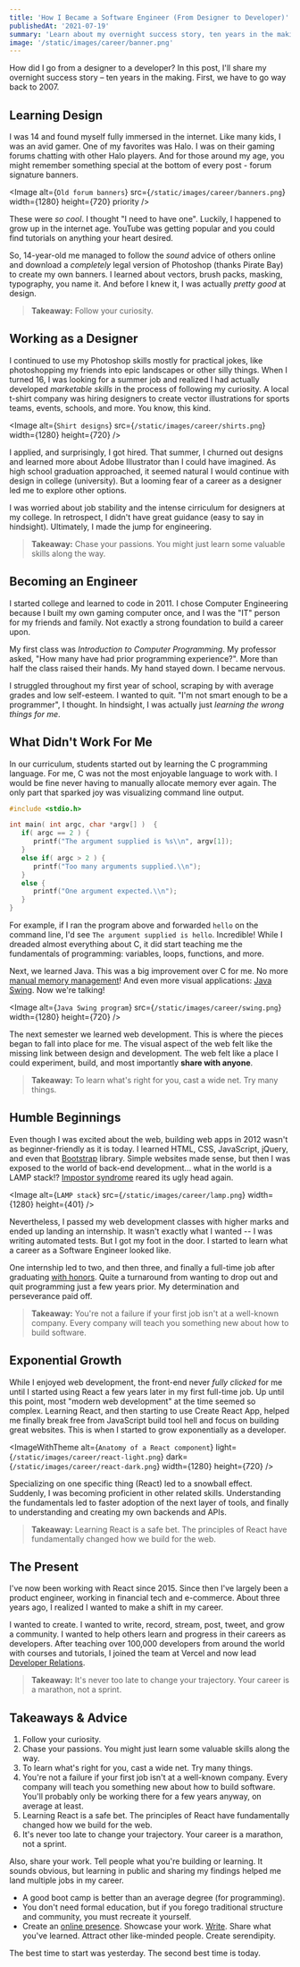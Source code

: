 ```yaml
---
title: 'How I Became a Software Engineer (From Designer to Developer)'
publishedAt: '2021-07-19'
summary: 'Learn about my overnight success story, ten years in the making.'
image: '/static/images/career/banner.png'
---
```


How did I go from a designer to a developer? In this post, I'll share my overnight success story – ten years in the making. First, we have to go way back to 2007.

## Learning Design

I was 14 and found myself fully immersed in the internet. Like many kids, I was an avid gamer. One of my favorites was Halo. I was on their gaming forums chatting with other Halo players. And for those around my age, you might remember something special at the bottom of every post - forum signature banners.

<Image
  alt={`Old forum banners`}
  src={`/static/images/career/banners.png`}
  width={1280}
  height={720}
  priority
/>

These were _so cool_. I thought "I need to have one". Luckily, I happened to grow up in the internet age. YouTube was getting popular and you could find tutorials on anything your heart desired.

So, 14-year-old me managed to follow the _sound_ advice of others online and download a _completely_ legal version of Photoshop (thanks Pirate Bay) to create my own banners. I learned about vectors, brush packs, masking, typography, you name it. And before I knew it, I was actually _pretty good_ at design.

> **Takeaway:** Follow your curiosity.

## Working as a Designer

I continued to use my Photoshop skills mostly for practical jokes, like photoshopping my friends into epic landscapes or other silly things. When I turned 16, I was looking for a summer job and realized I had actually developed _marketable skills_ in the process of following my curiosity. A local t-shirt company was hiring designers to create vector illustrations for sports teams, events, schools, and more. You know, this kind.

<Image
  alt={`Shirt designs`}
  src={`/static/images/career/shirts.png`}
  width={1280}
  height={720}
/>

I applied, and surprisingly, I got hired. That summer, I churned out designs and learned more about Adobe Illustrator than I could have imagined. As high school graduation approached, it seemed natural I would continue with design in college (university). But a looming fear of a career as a designer led me to explore other options.

I was worried about job stability and the intense cirriculum for designers at my college. In retrospect, I didn't have great guidance (easy to say in hindsight). Ultimately, I made the jump for engineering.

> **Takeaway:** Chase your passions. You might just learn some valuable skills along the way.

## Becoming an Engineer

I started college and learned to code in 2011. I chose Computer Engineering because I built my own gaming computer once, and I was the "IT" person for my friends and family. Not exactly a strong foundation to build a career upon.

My first class was _Introduction to Computer Programming_. My professor asked, "How many have had prior programming experience?". More than half the class raised their hands. My hand stayed down. I became nervous.

I struggled throughout my first year of school, scraping by with average grades and low self-esteem. I wanted to quit. "I'm not smart enough to be a programmer", I thought. In hindsight, I was actually just _learning the wrong things for me_.

## What Didn't Work For Me

In our curriculum, students started out by learning the C programming language. For me, C was not the most enjoyable language to work with. I would be fine never having to manually allocate memory ever again. The only part that sparked joy was visualizing command line output.

```c
#include <stdio.h>

int main( int argc, char *argv[] )  {
   if( argc == 2 ) {
      printf("The argument supplied is %s\\n", argv[1]);
   }
   else if( argc > 2 ) {
      printf("Too many arguments supplied.\\n");
   }
   else {
      printf("One argument expected.\\n");
   }
}
```

For example, if I ran the program above and forwarded `hello` on the command line, I'd see `The argument supplied is hello`. Incredible! While I dreaded almost everything about C, it did start teaching me the fundamentals of programming: variables, loops, functions, and more.

Next, we learned Java. This was a big improvement over C for me. No more [manual memory management](<https://en.wikipedia.org/wiki/Garbage_collection_(computer_science)>)! And even more visual applications: [Java Swing](<https://en.wikipedia.org/wiki/Swing_(Java)>). Now we're talking!

<Image
  alt={`Java Swing program`}
  src={`/static/images/career/swing.png`}
  width={1280}
  height={720}
/>

The next semester we learned web development. This is where the pieces began to fall into place for me. The visual aspect of the web felt like the missing link between design and development. The web felt like a place I could experiment, build, and most importantly **share with anyone**.

> **Takeaway:** To learn what's right for you, cast a wide net. Try many things.

## Humble Beginnings

Even though I was excited about the web, building web apps in 2012 wasn't as beginner-friendly as it is today. I learned HTML, CSS, JavaScript, jQuery, and even that [Bootstrap](<https://en.wikipedia.org/wiki/Bootstrap_(front-end_framework)>) library. Simple websites made sense, but then I was exposed to the world of back-end development... what in the world is a LAMP stack!? [Impostor syndrome](https://en.wikipedia.org/wiki/Impostor_syndrome) reared its ugly head again.

<Image
  alt={`LAMP stack`}
  src={`/static/images/career/lamp.png`}
  width={1280}
  height={401}
/>

Nevertheless, I passed my web development classes with higher marks and ended up landing an internship. It wasn't exactly what I wanted -- I was writing automated tests. But I got my foot in the door. I started to learn what a career as a Software Engineer looked like.

One internship led to two, and then three, and finally a full-time job after graduating [with honors](https://en.wiktionary.org/wiki/cum_laude). Quite a turnaround from wanting to drop out and quit programming just a few years prior. My determination and perseverance paid off.

> **Takeaway:** You're not a failure if your first job isn't at a well-known company. Every company will teach you something new about how to build software.

## Exponential Growth

<StaticTweet id="826528907381739520" />

While I enjoyed web development, the front-end never _fully clicked_ for me until I started using React a few years later in my first full-time job. Up until this point, most "modern web development" at the time seemed so complex. Learning React, and then starting to use Create React App, helped me finally break free from JavaScript build tool hell and focus on building great websites. This is when I started to grow exponentially as a developer.

<ImageWithTheme
  alt={`Anatomy of a React component`}
  light={`/static/images/career/react-light.png`}
  dark={`/static/images/career/react-dark.png`}
  width={1280}
  height={720}
/>

Specializing on one specific thing (React) led to a snowball effect. Suddenly, I was becoming proficient in other related skills. Understanding the fundamentals led to faster adoption of the next layer of tools, and finally to understanding and creating my own backends and APIs.

> **Takeaway:** Learning React is a safe bet. The principles of React have fundamentally changed how we build for the web.

## The Present

I've now been working with React since 2015. Since then I've largely been a product engineer, working in financial tech and e-commerce. About three years ago, I realized I wanted to make a shift in my career.

I wanted to create. I wanted to write, record, stream, post, tweet, and grow a community. I wanted to help others learn and progress in their careers as developers. After teaching over 100,000 developers from around the world with courses and tutorials, I joined the team at Vercel and now lead [Developer Relations](https://leerob.io/blog/head-of-devrel).

> **Takeaway:** It's never too late to change your trajectory. Your career is a marathon, not a sprint.

## Takeaways & Advice

1. Follow your curiosity.
1. Chase your passions. You might just learn some valuable skills along the way.
1. To learn what's right for you, cast a wide net. Try many things.
1. You're not a failure if your first job isn't at a well-known company. Every company will teach you something new about how to build software. You'll probably only be working there for a few years anyway, on average at least.
1. Learning React is a safe bet. The principles of React have fundamentally changed how we build for the web.
1. It's never too late to change your trajectory. Your career is a marathon, not a sprint.

Also, share your work. Tell people what you're building or learning. It sounds obvious, but learning in public and sharing my findings helped me land multiple jobs in my career.

<StaticTweet id="1334334544598740994" />

- A good boot camp is better than an average degree (for programming).
- You don't need formal education, but if you forego traditional structure and community, you must recreate it yourself.
- Create an [online presence](/blog/beginners-guide-to-the-programming-portfolio#why-do-you-need-a-portfolio). Showcase your work. [Write](/blog/teach-online#writing-online). Share what you've learned. Attract other like-minded people. Create serendipity.

The best time to start was yesterday. The second best time is today.
